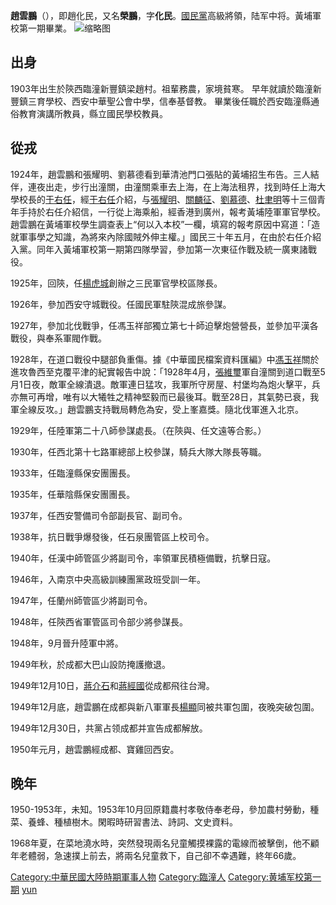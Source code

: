 {{otheruse|赵云鹏}}
{{多個問題|
{{tone|time=2020-12-01}}
{{prose|time=2015-10-18T19:31:20+00:00}}
{{unreferenced|time=2015-10-18T18:11:45+00:00}}
}}
'''趙雲鵬'''（{{bd|1903年||1968年}}），即趙化民，又名'''榮鵬'''，字'''化民'''。[[國民黨|國民黨]]高級將領，陆军中将。黃埔軍校第一期畢業。
[[File:赵云鹏将军脱帽照.JPG|缩略图]]

== 出身 ==
1903年出生於陝西臨潼新豐鎮梁趙村。祖輩務農，家境貧寒。 早年就讀於臨潼新豐鎮三育學校、西安中華聖公會中學，信奉基督教。 畢業後任職於西安臨潼縣通俗教育演講所教員，縣立國民學校教員。

== 從戎 ==
1924年，趙雲鵬和張耀明、劉慕德看到華清池門口張貼的黃埔招生布告。三人結伴，連夜出走，步行出潼關，由潼關乘車去上海，在上海法租界，找到時任上海大學校長的[[于右任|于右任]]，經[[于右任|于右任]]介紹，与[[張耀明|張耀明]]、[[關麟征|關麟征]]、[[劉慕德|劉慕德]]、[[杜聿明|杜聿明]]等十三個青年手持於右任介紹信，一行從上海乘船，經香港到廣州，報考黃埔陸軍軍官學校。趙雲鵬在黃埔軍校學生調查表上“何以入本校”一欄，填寫的報考原因中寫道：「造就軍事學之知識，為將來內除國賊外伸主權。」國民三十年五月，在由於右任介紹入黨。同年入黃埔軍校第一期第四隊學習，參加第一次東征作戰及統一廣東諸戰役。

1925年，回陝，任[[楊虎城|楊虎城]]創辦之三民軍官學校區隊長。

1926年，參加西安守城戰役。任國民軍駐陝混成旅參謀。

1927年，參加北伐戰爭，任馮玉祥部獨立第七十師迫擊炮營營長，並參加平漢各戰役，與奉系軍閥作戰。

1928年，在道口戰役中腿部負重傷。據《中華國民檔案資料匯編》中[[馮玉祥|馮玉祥]]關於進攻魯西至克覆平津的紀實報告中說：「1928年4月，[[張維璽|張維璽]]軍自潼關到道口戰至5月1日夜，敵軍全線潰退。敵軍連日猛攻，我軍所守房屋、村堡均為炮火擊平，兵亦無可再增，唯有以大犧牲之精神堅毅而已最後耳。戰至28日，其氣勢已衰，我軍全線反攻。」趙雲鵬支持戰局轉危為安，受上峯嘉獎。隨北伐軍進入北京。

1929年，任陸軍第二十八師參謀處長。（在陝與、任文遠等合影。）

1930年，任西北第十七路軍總部上校參謀，騎兵大隊大隊長等職。

1933年，任臨潼縣保安團團長。

1935年，任華陰縣保安團團長。

1937年，任西安警備司令部副長官、副司令。

1938年，抗日戰爭爆發後，任石泉團管區上校司令。

1940年，任漢中師管區少將副司令，率領軍民積極備戰，抗擊日寇。

1946年，入南京中央高級訓練團黨政班受訓一年。

1947年，任蘭州師管區少將副司令。

1948年，任陝西省軍管區司令部少將參謀長。

1948年，9月晉升陸軍中將。

1949年秋，於成都大巴山設防掩護撤退。

1949年12月10日，[[蔣介石|蔣介石]]和[[蔣經國|蔣經國]]從成都飛往台灣。

1949年12月底，趙雲鵬在成都與新八軍軍長[[楊顯|楊顯]]同被共軍包圍，夜晚突破包圍。

1949年12月30日，共黨占领成都并宣告成都解放。

1950年元月，趙雲鵬經成都、寶雞回西安。

== 晚年 ==

1950-1953年，未知。1953年10月回原籍農村孝敬侍奉老母，參加農村勞動，種菜、養蜂、種植樹木。閑暇時研習書法、詩詞、文史資料。

1968年夏，在菜地澆水時，突然發現兩名兒童觸摸裸露的電線而被擊倒，他不顧年老體弱，急速撲上前去，將兩名兒童救下，自己卻不幸遇難，終年66歲。

{{DEFAULTSORT:zhao yunpeng}}
[[Category:中華民國大陸時期軍事人物|Category:中華民國大陸時期軍事人物]]
[[Category:臨潼人|Category:臨潼人]]
[[Category:黄埔军校第一期|Category:黄埔军校第一期]]
[[Category:趙姓|yun]]